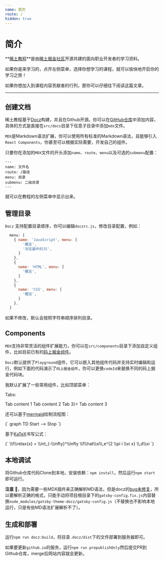 ```yaml
---
name: 首页
route: /
hidden: true
---
```



# 简介

**[稀土教程](https://github.com/xitu/courses)**是由[稀土掘金社区](https://juejin.cn)开源共建的面向职业开发者的学习资料。

如果你是来学习的，点开左侧菜单，选择你想学习的课程，就可以愉快地开启你的学习之旅！

如果你想加入到课程内容贡献者的行列，那你可以仔细往下阅读这篇文章。

---

## 创建文档

稀土教程基于[Docz](https://www.docz.site/)构建，并且在Github开源。你可以在[GitHub仓库](https://github.com/xitu/courses)中添加内容，具体的方式是直接在`src/docs`目录下任意子目录中添加`mdx`文件。

`MDX`是Markdown语法扩展，你可以使用所有标准的Markdown语法，且能够引入`React Components`，你甚至可以根据实际需要，开发自己的组件。

只要你在添加的`MDX`文件的开头添加`name`、`route`、`menu`以及可选的`submenu`配置：

```mdx
---
name: 文件名
route: /路径
menu: 目录
submenu: 二级目录
---
```

就可以在教程的左侧菜单中显示出来。


## 管理目录

`Docz` 支持配置目录顺序，你可以编辑`doczrc.js`，修改目录配置，例如：

```js
  menu: [
    { name: 'JavaScript', menu: [
        '概览',
        '浏览器中的JS',
      ] 
    },
    {
      name: 'HTML', menu: [
        '概览',
      ]
    },
    {
      name: 'CSS', menu: [
        '概览',
      ]
    },
  ]
```

如果不修改，默认会按照字符串顺序排列目录。

## Components

`MDX`支持非常灵活的组件扩展能力，你可以在`src/components`目录下添加自定义组件，比如目前已有的[码上掘金组件](https://github.com/xitu/courses/tree/main/src/components/JCode)。

`Docz`默认提供了`Playground`组件，它可以嵌入其他组件代码并支持实时编辑和运行，例如下面的代码演示了`码上掘金组件`，你可以更换`codeId`来替换不同的码上掘金代码块。

<Playground>
  <JCode codeId="7101205186751758367"></JCode>
</Playground>

我默认扩展了一些常用组件，比如顶部菜单：


<Playground>
  <TopMenu
    code="//code.juejin.cn"
    pins="//juejin.cn/pins/club/6824710202655244301"
    docs="//juejin.cn"
  />
</Playground>

Tabs:


<Playground>
  <Tabs activeId="1">
    <Tabs.Tab id="1" title="Tab 1">
      Tab content 1
    </Tabs.Tab>
    <Tabs.Tab id="2" title="Tab 2">
      Tab content 2
    </Tabs.Tab>
    <Tabs.Tab id="3" title={<i>Tab 3</i>}>
      Tab content 3
    </Tabs.Tab>
  </Tabs>
</Playground>

还可以基于[mermaid](https://mermaid-js.github.io/mermaid)绘制流程图：


<Playground>
  <Diagram theme="dark">{`
    graph TD
    Start --> Stop
  `}</Diagram>
</Playground>

基于[KaTeX](https://katex.org/)书写公式：


<Playground>
  <KaTeX macros="{'\\f': '#1f(#2)'}">{`
    \\f\\relax{x} = \\int_{-\\infty}^\\infty
        \\f\\hat\\xi\\,e^{2 \\pi i \\xi x}
        \\,d\\xi
  `}</KaTeX>
</Playground>

## 本地调试

将Github仓库代码Clone到本地，安装依赖：`npm install`，然后运行`npm start`即可运行。

**注意** :dog:，因为需要一些MDX插件来正确解析MD语法，但是docz的[bug未修复](https://github.com/doczjs/docz/issues/1629)，所以要解析正确的格式，只能手动将项目根目录下的`gatsby-config.fix.js`内容替换`node_modules/gatsby-theme-docz/gatsby-config.js`（不替换也不影响本地运行，只是有些MD语法扩展解析不了）。

## 生成和部署

运行`npm run docz:build`，将目录`.docz/dist`下的文件部署到服务器即可。

如果要更新`github.io`的服务，运行`npm run prepublishOnly`然后提交PR到Github仓库，merge后网站内容就会更新。

